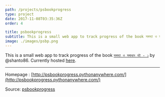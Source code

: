 ```yaml
---
path: /projects/psbookprogress
type: project
date: 2017-11-08T03:35:36Z
order: 4

title: psbookprogress
subtitle: This is a small web app to track progress of the book সমস্যা ও সমাধান বই - ১ by @shanto86
image: ./images/psbp.png
---
```

This is a small web app to track progress of the book [`সমস্যা ও সমাধান বই - ১`](https://github.com/shanto86/problem-book-1-solutions) by @shanto86. Currently hosted [here](http://psbookprogress.pythonanywhere.com/).

---
Homepage : [http://psbookprogress.pythonanywhere.com/](http://psbookprogress.pythonanywhere.com/)

Source: [psbookprogress](https://github.com/sjsakib/psbookprogress)
